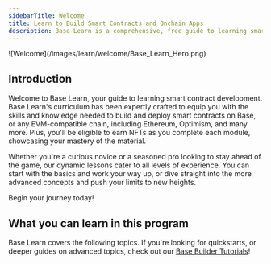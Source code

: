 ```yaml
---
sidebarTitle: Welcome
title: Learn to Build Smart Contracts and Onchain Apps
description: Base Learn is a comprehensive, free guide to learning smart contract and onchain app development.
---
```



<Frame>
![Welcome](/images/learn/welcome/Base_Learn_Hero.png)
</Frame>

## Introduction

Welcome to Base Learn, your guide to learning smart contract development. Base Learn's curriculum has been expertly crafted to equip you with the skills and knowledge needed to build and deploy smart contracts on Base, or any EVM-compatible chain, including Ethereum, Optimism, and many more. Plus, you'll be eligible to earn NFTs as you complete each module, showcasing your mastery of the material.

Whether you're a curious novice or a seasoned pro looking to stay ahead of the game, our dynamic lessons cater to all levels of experience. You can start with the basics and work your way up, or dive straight into the more advanced concepts and push your limits to new heights.

Begin your journey today!

## What you can learn in this program

Base Learn covers the following topics. If you're looking for quickstarts, or deeper guides on advanced topics, check out our [Base Builder Tutorials](/)!


<LearningObjectives />

